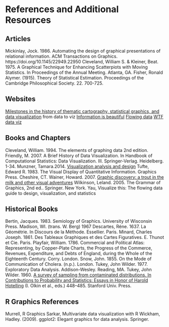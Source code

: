 References and Additional Resources
=============

Articles
-------------------

Mickinlay, Jock. 1986. Automating the design of graphical presentations of relational information. ACM Transactions on Graphics. https://doi.org/10.1145/22949.22950
Cleveland, William S. & Kleiner, Beat. 1975. A Graphical Technique for Enhancing Scatterpiots with Moving Statistics. In Proceedings of the Annual Meeting. Atlanta, GA. 
Fisher, Ronald Alymer. (1915). Theory of Statistical Estimation. Proceedings of the Cambridge Philosophical Society. 22. 700-725.


Websites
-------------------

[Milestones in the history of thematic cartography, statistical graphics, and data visualization](https://www.datavis.ca/milestones/)
from data to viz
[Information is beautiful](https://informationisbeautiful.net/)
[Flowing data](https://flowingdata.com/)
[WTF data viz](https://viz.wtf/)


Books and Chapters
-------------------

Cleveland, William. 1994. The elements of graphing data 2nd edition.
Friendly, M. 2007. A Brief History of Data Visualization. In Handbook of Computational Statistics: Data Visualization. III. Springer-Verlag. Heidelberg. 1-34. Munzner, Tamara.2014. [Visualization analysis and design](https://www.oreilly.com/library/view/visualization-analysis-and/9781466508910/)
Tufte, Edward R. 1983. The Visual Display of Quantitative Information. Graphics Press. Cheshire, CT.
Wainer, Howard. 2007. [Graphic discovery: a trout in the milk and other visual adventures](https://press.princeton.edu/books/paperback/9780691134055/graphic-discovery)
Wilkinson, Leland. 2005. The Grammar of Graphics, 2nd ed.. Springer. New York.
Yau, Visualize this: The flowing data guide to design, visualization, and statistics


Historical Books
-----------------
Bertin, Jacques. 1983. Semiology of Graphics. University of Wisconsin Press. Madison, WI. (trans. W. Berg) 1967
Descartes, Réne. 1637. La Géométrie. In Discours de la Méthode. Essellier. Paris. 
Minard, Charles Joseph. 1861. Des Tableaux Graphiques et des Cartes Figuratives. E. Thunot et Cie. Paris.
Playfair, William. 1786. Commercial and Political Atlas: Representing, by Copper-Plate Charts, the Progress of the Commerce, Revenues, Expenditure, and Debts of England, during the Whole of the Eighteenth Century. Corry. London.
Snow, John. 1855. On the Mode of Communication of Cholera. (n.p.). London. 
Tukey, John Wilder. 1977. Exploratory Data Analysis. Addison-Wesley. Reading, MA.
Tukey, John Wilder. 1960. [A survey of sampling from contaminated distributions. In Contributions to Probability and Statistics: Essays in Honor of Harold Hotelling](https://www.jstor.org/stable/1558734?seq=1) (I. Olkin et al., eds.) 448–485. Stanford Univ. Press.

R Graphics References
----------------------------
Murrell, R Graphics
Sarkar, Multivariate data visualization with R
Wickham, Hadley. (2009). ggplot2: Elegant graphics for data analysis. Springer. 

